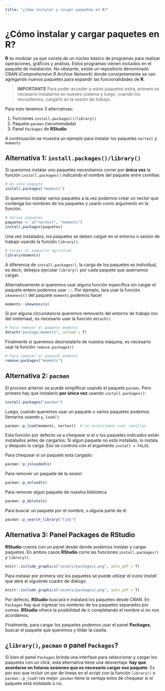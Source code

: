 ```yaml
---
title: "¿Cómo instalar y cargar paquetes en R?"
---
```


# ¿Cómo instalar y cargar paquetes en R? {#como_instalar_y_cargar_paquetes}

**R** es modular ya que consta de un núcleo básico de programas para realizar operaciones, gráficos y análisis. Estos programas vienen incluidos en el paquete de instalación. No obstante, existe un repositorio denominado CRAN (_Comprehensive R Archive Network_) donde constantemente se van agregando nuevos paquetes para expandir las funcionalidades de **R**.

> **IMPORTANTE** Para poder acceder a estos paquetes extra, primero es necesario instalarlos en nuestro sistema y luego, cuando los necesitemos, cargarlo en la sesión de trabajo.

Para esto tenemos 3 alternativas:

1. Funciones `install.packages()/library()`
2. Paquete `pacman` (recomendada)
3. Panel `Packages` de **RStudio**

A continuación se muestra un ejemplo para instalar los paquetes `nortest` y `moments`

## Alternativa 1: `install.packages()/library()`

Si queremos instalar uno paquetes necesitamos correr por **única vez** la función `install.packages()` indicando el nombre del paquete entre comillas:

```r
# Un solo paquete
install.packages("moments")
```

Si queremos instalar varios paquetes a la vez podemos crear un vector que contenga los nombres de los paquetes y usarlo como argumento en la función. 

```r
# Varios paquetes
paquetes <- c("nortest", "moments")
install.packages(paquetes)
```

Una vez instalados, los paquetes se deben _cargar_ en el entorno o sesión de trabajo usando la función `library()`.

```r
# Cargar el paquerte agricolae
library(moments)
```

A diferencia de `install.packages()`, la carga de los paquetes es individual, es decir, debejos ejecutar `library()` por cada paquete que querramos cargar.

Alternativamente si queremos usar alguna función específica sin cargar el paquete entero podemos usar `::`. Por ejemplo, lara usar la función `skewness()` del paquete `moments` podemos hacer

```r
moments::skewness(x)
```

Si por alguna circunstancia queremos removerlo del entorno de trabajo (no del sistemaa), es necesario usar la función `detach()`

```r
# Para remover el paquete moments
detach("package:moments", unload = T)
```

Finalmente si queremos desinstalarlo de nuestra máquina, es necesario usar la función `remove.packages()`

```r
# Para remover el paquete moments
remove.packages("moments")
```


## Alternativa 2: `pacman`

El proceso anterior se puede simplificar usando el paquete `pacman`. Pero primero hay que instalarlo **por única vez** usando `install.packages()`:

```r
install.packages("pacman")
```

Luego, cuando queremos usar un paquete o varios paquetes podemos llamarlos usando `p_load()`:

```r
pacman::p_load(moments, nortest)  # no necesitamos usar comillas
```

Esta función por defecto va a chequear si el o los paquetes indicados están instalados antes de cargarlos. Si algun paquete no está instalado, lo instala y después lo carga.  Eso se controla con el argumento `install = FALSE`. 

Para chequear si un paquete esta cargado:

```r
pacman::p_isloaded(x)
```

Para remover un paquete de la sesion

```r
pacman::p_unload(x)
```


Para remover algun paquete de nuestra biblioteca

```r
pacman::p_delete(x)
```

Para buscar un paquete por el nombre, o alguna parte de él

```r
pacman::p_search_library("tidy")
```

## Alternativa 3: Panel Packages de RStudio

**RStudio** cuenta con un panel desde donde podemos instalar y cargar paquetes. En ambos casos **RStudio** corre las funciones `install.packages()` y `library()`.

```r
knitr::include_graphics("assets/packages1.png", auto_pdf = T)
```

Para instalar por primera vez los paquetes se puede utilizar el ícono _Install_ que abre el siguiente cuadro de diálogo.

```r
knitr::include_graphics("assets/packages2.png", auto_pdf = T)
```

Por defecto, **RStudio** buscará e instalará los paquetes desde _CRAN_. En `Packages` hay que ingresar los nombres de los paquetes separados por comas. **RStudio** ofrece la posibilidad de ir completando el nombre si no nos acordamos.

Finalmente, para cargar los paquetes podemos usar el panel **Packages**, buscar el paquete que queremos y tildar la casilla.

## ¿`library()`, `pacman` o panel `Packages`?

Si bien el panel `Packages` brinda una interfase para seleccionar y cargar los paquetes con un click, esta alternativa tiene una desventaja: **hay que acordarse en futuras sesiones que es necesario cargar ese paquete**. Es por eso que incluir un par de líneas en el script con la función `library()` o `pacman::p_load()`es mejor. `pacman` tiene la ventaja extra de chequear si el paquete está instalado o no.